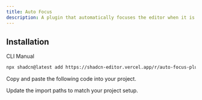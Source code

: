 ```yaml
---
title: Auto Focus
description: A plugin that automatically focuses the editor when it is mounted.
---
```


<ComponentPreview
  name="auto-focus-plugin-demo"
  className="[&_.preview>[data-orientation=vertical]]:sm:max-w-[70%]"
  description="A plugin that automatically focuses the editor when it is mounted."
/>

## Installation

<Tabs defaultValue="cli">

<TabsList>
  <TabsTrigger value="cli">CLI</TabsTrigger>
  <TabsTrigger value="manual">Manual</TabsTrigger>
</TabsList>

<TabsContent value="cli">

```bash
npx shadcn@latest add https://shadcn-editor.vercel.app/r/auto-focus-plugin.json
```

</TabsContent>

<TabsContent value="manual">

<Steps>

<Step>Copy and paste the following code into your project.</Step>

<ComponentSource name="auto-focus-plugin" />

<Step>Update the import paths to match your project setup.</Step>

</Steps>

</TabsContent>

</Tabs>